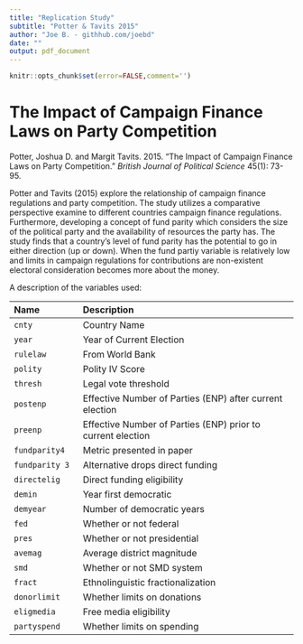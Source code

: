 ```yaml
---
title: "Replication Study"
subtitle: "Potter & Tavits 2015" 
author: "Joe B. - githhub.com/joebd"
date: ""
output: pdf_document
---
```

```r
knitr::opts_chunk$set(error=FALSE,comment='')
```

# The Impact of Campaign Finance Laws on Party Competition 

Potter, Joshua D. and Margit Tavits. 2015. "The Impact of Campaign Finance Laws on Party Competition." _British Journal of Political Science_ 45(1): 73-95. 

Potter and Tavits (2015) explore the relationship of campaign finance regulations and party competition. The study utilizes a comparative perspective examine to different countries campaign finance regulations. Furthermore, developing a concept of fund parity which considers the size of the political party and the availability of resources the party has. The study finds that a country's level of fund parity has the potential to go in either direction (up or down). When the fund partiy variable is relatively low and limits in campaign regulations for contributions are non-existent electoral consideration becomes more about the money. 

A description of the variables used:

--------------------------------------------------------------------------------
Name                Description
------------------- ------------------------------------------------------------
`cnty`               Country Name 

`year`               Year of Current Election 

`rulelaw`            From World Bank 

`polity`             Polity IV Score

`thresh`             Legal vote threshold 

`postenp`            Effective Number of Parties (ENP) after current election 

`preenp`             Effective Number of Parties (ENP) prior to current election 

`fundparity4`        Metric presented in paper 

`fundparity 3`       Alternative drops direct funding 

`directelig`         Direct funding eligibility 

`demin`              Year first democratic

`demyear`            Number of democratic years

`fed`                Whether or not federal 

`pres`               Whether or not presidential 

`avemag`             Average district magnitude 

`smd`                Whether or not SMD system 

`fract`              Ethnolinguistic fractionalization 

`donorlimit`         Whether limits on donations 

`eligmedia`          Free media eligibility 

`partyspend`         Whether limits on spending 
--------------------------------------------------------------------------------




 